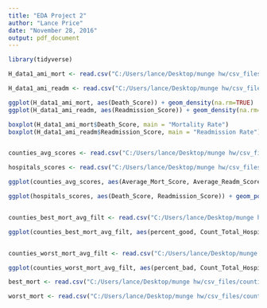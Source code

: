 ---
title: "EDA Project 2"
author: "Lance Price"
date: "November 28, 2016"
output: pdf_document
---



```{r echo = FALSE}
library(tidyverse)

H_data1_ami_mort <- read.csv("C:/Users/lance/Desktop/munge hw/csv_files/H_data1_ami_mort.csv")

H_data1_ami_readm <- read.csv("C:/Users/lance/Desktop/munge hw/csv_files/H_data1_ami_readm.csv")

ggplot(H_data1_ami_mort, aes(Death_Score)) + geom_density(na.rm=TRUE)
ggplot(H_data1_ami_readm, aes(Readmission_Score)) + geom_density(na.rm=TRUE)

boxplot(H_data1_ami_mort$Death_Score, main = "Mortality Rate")
boxplot(H_data1_ami_readm$Readmission_Score, main = "Readmission Rate")


counties_avg_scores <- read.csv("C:/Users/lance/Desktop/munge hw/csv_files/counties_avg_scores.csv")

hospitals_scores <- read.csv("C:/Users/lance/Desktop/munge hw/csv_files/hospitals_scores.csv")

ggplot(counties_avg_scores, aes(Average_Mort_Score, Average_Readm_Score)) + geom_point(aes(color=as.factor(Death_Readm_Cat)), na.rm=TRUE) + geom_smooth(method = lm, na.rm = TRUE) 

ggplot(hospitals_scores, aes(Death_Score, Readmission_Score)) + geom_point(aes(color=as.factor(Death_Readm_Cat)), na.rm=TRUE) + geom_smooth(method = lm, na.rm = TRUE)


counties_best_mort_avg_filt <- read.csv("C:/Users/lance/Desktop/munge hw/csv_files/counties_best_mort_avg_filt.csv")

ggplot(counties_best_mort_avg_filt, aes(percent_good, Count_Total_Hospitals)) + geom_point(aes(color=as.factor(County)))


counties_worst_mort_avg_filt <- read.csv("C:/Users/lance/Desktop/munge hw/csv_files/counties_worst_mort_avg_filt.csv")

ggplot(counties_worst_mort_avg_filt, aes(percent_bad, Count_Total_Hospitals)) + geom_point(aes(color=as.factor(County)))

best_mort <- read.csv("C:/Users/lance/Desktop/munge hw/csv_files/counties_best_mort_avg.csv")

worst_mort <- read.csv("C:/Users/lance/Desktop/munge hw/csv_files/counties_worst_mort_avg.csv")
```